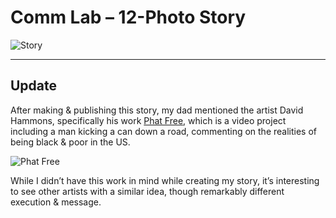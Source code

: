 # Comm Lab – 12-Photo Story

![Story](https://cdn.glitch.com/88875449-2775-45de-b608-0c258718185e%2FED88C45A-BC8D-4CCC-B181-B20DEFEEA42B.jpeg?v=1568408653366)

***

## Update

After making & publishing this story, my dad mentioned the artist David Hammons, specifically his work [Phat Free](https://www.artic.edu/artworks/185068/phat-free), which is a video project including a man kicking a can down a road, commenting on the realities of being black & poor in the US.

![Phat Free](https://cdn.glitch.com/88875449-2775-45de-b608-0c258718185e%2Fimage.jpeg?v=1568408821112)

While I didn’t have this work in mind while creating my story, it’s interesting to see other artists with a similar idea, though remarkably different execution & message.
